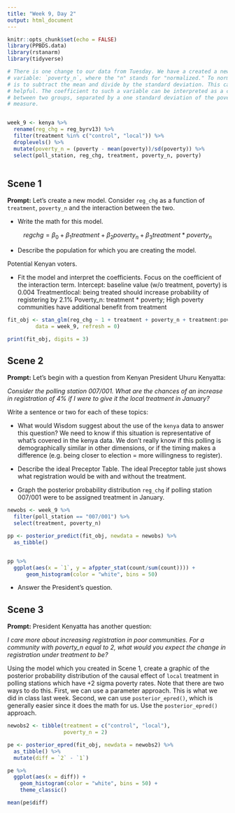 ```yaml
---
title: "Week 9, Day 2"
output: html_document
---
```


```r
knitr::opts_chunk$set(echo = FALSE)
library(PPBDS.data)
library(rstanarm)
library(tidyverse)

# There is one change to our data from Tuesday. We have a created a new
# variable: `poverty_n`, where the "n" stands for "normalized." To normalize data
# is to subtract the mean and divide by the standard deviation. This can be
# helpful. The coefficient to such a variable can be interpreted as a comparison
# between two groups, separated by a one standard deviation of the poverty
# measure.


week_9 <- kenya %>% 
  rename(reg_chg = reg_byrv13) %>% 
  filter(treatment %in% c("control", "local")) %>% 
  droplevels() %>% 
  mutate(poverty_n = (poverty - mean(poverty))/sd(poverty)) %>% 
  select(poll_station, reg_chg, treatment, poverty_n, poverty)
  
```


## Scene 1

**Prompt:** Let's create a new model. Consider `reg_chg` as a function of `treatment`, `poverty_n` and the interaction between the two.

* Write the math for this model.

$$regchg = \beta_0 + \beta_1treatment + \beta_2poverty_n + \beta_3treatment*poverty_n$$

* Describe the population for which you are creating the model.

Potential Kenyan voters. 

* Fit the  model and interpret the coefficients. Focus on the coefficient of the interaction term.
Intercept: baseline value (w/o treatment, poverty) is 0.004
Treatmentlocal: being treated should increase probability of registering by 2.1%
Poverty_n: 
treatment * poverty; High poverty communities have additional benefit from treatment

```r
fit_obj <- stan_glm(reg_chg ~ 1 + treatment + poverty_n + treatment:poverty_n,
         data = week_9, refresh = 0)

print(fit_obj, digits = 3)
```



## Scene 2

**Prompt:** Let's begin with a question from Kenyan President Uhuru Kenyatta:

*Consider the polling station 007/001. What are the chances of an increase in registration of 4% if I were to give it the local treatment in January?*

Write a sentence or two for each of these topics:

* What would Wisdom suggest about the use of the `kenya` data to answer this question?
We need to know if this situation is representative of what's covered in the kenya data. We don't really know if this polling is demographically similar in other dimensions, or if the timing makes a difference (e.g. being closer to election = more willingness to register).

* Describe the ideal Preceptor Table.
The ideal Preceptor table just shows what registration would be with and without the treatment. 

* Graph the posterior probability distribution `reg_chg` if polling station 007/001 were to be assigned treatment in January.

```r
newobs <- week_9 %>%
  filter(poll_station == "007/001") %>%
  select(treatment, poverty_n)

pp <- posterior_predict(fit_obj, newdata = newobs) %>%
  as_tibble()


pp %>%
  ggplot(aes(x = `1`, y = afppter_stat(count/sum(count)))) +
      geom_histogram(color = "white", bins = 50)
```

* Answer the President's question.




## Scene 3


**Prompt:**  President Kenyatta has another question:

*I care more about increasing registration in poor communities. For a community with poverty_n equal to 2, what would you expect the change in registration under treatment to be?*

Using the model which you created in Scene 1, create a graphic of the posterior probability distribution of the causal effect of `local` treatment in polling stations which have +2 sigma poverty rates. Note that there are two ways to do this. First, we can use a parameter approach. This is what we did in class last week. Second, we can use `posterior_epred()`, which is generally easier since it does the math for us. Use the `posterior_epred()` approach. 

```r
newobs2 <- tibble(treatment = c("control", "local"),
                  poverty_n = 2)

pe <- posterior_epred(fit_obj, newdata = newobs2) %>%
  as_tibble() %>%
  mutate(diff = `2` - `1`)

pe %>%
  ggplot(aes(x = diff)) + 
    geom_histogram(color = "white", bins = 50) +
    theme_classic()

mean(pe$diff)

```


